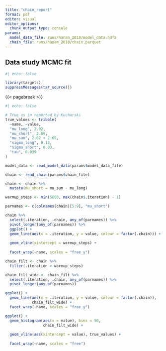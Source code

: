 ```yaml
---
title: "chain_report"
format: pdf
editor: visual
editor_options: 
  chunk_output_type: console
params:
  model_data_file: runs/hanam_2018/model_data.hdf5
  chain_file: runs/hanam_2018/chain.parquet
---
```


## Data study MCMC fit

```r
#| echo: false

library(targets)
suppressMessages(tar_source())

```

{{< pagebreak >}}

```r
#| echo: false

# True as in reported by Kucharski
true_values <- tribble(
  ~name, ~value,
  "mu_long", 2.02,
  "mu_short", 2.69,
  "mu_sum", 2.02 + 2.69,
  "sigma_long", 0.13,
  "sigma_short", 0.03,
  "tau", 0.039
)

model_data <- read_model_data(params$model_data_file)

chain <- read_chain(params$chain_file)

chain <- chain %>%
  mutate(mu_short = mu_sum - mu_long)

warmup_steps <- min(5000, max(chain$.iteration) - 1)

parnames <- c(colnames(chain)[5:9], "mu_short")

chain %>%
  select(.iteration, .chain, any_of(parnames)) %>%
  pivot_longer(any_of(parnames)) %>%
  ggplot() +
  geom_line(aes(x = .iteration, y = value, colour = factor(.chain))) +
  
  geom_vline(xintercept = warmup_steps) +
  
  facet_wrap(~name, scales = "free_y")

chain_filt <- chain %>%
  filter(.iteration > warmup_steps)

chain_filt_wide <- chain_filt %>% 
  select(.iteration, .chain, any_of(parnames)) %>%
  pivot_longer(any_of(parnames))

ggplot() +
  geom_line(aes(x = .iteration, y = value, colour = factor(.chain)),
            chain_filt_wide) +
  facet_wrap(~name, scales = "free_y")

ggplot() +
  geom_histogram(aes(x = value), bins = 50,
                 chain_filt_wide) +
  
  geom_vline(aes(xintercept = value), true_values) +
  
  facet_wrap(~name, scales = "free")
```
